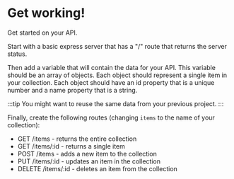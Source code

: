 # Get working!

Get started on your API.

Start with a basic express server that has a "/" route that returns the server status.

Then add a variable that will contain the data for your API. This variable should be an array of objects. Each object should represent a single item in your collection. Each object should have an id property that is a unique number and a name property that is a string.

:::tip
You might want to reuse the same data from your previous project.
:::

Finally, create the following routes (changing `items` to the name of your collection):

- GET /items - returns the entire collection
- GET /items/:id - returns a single item
- POST /items - adds a new item to the collection
- PUT /items/:id - updates an item in the collection
- DELETE /items/:id - deletes an item from the collection